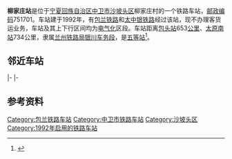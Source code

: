 {{noteTA
|1=zh-cn:始发车次; zh-hk:列車班次;
|2=zh-cn:车次; zh-hk:班次;
}}
{{Infobox China railway station
|车站名称 = 柳家庄站
|图片 = 
|图片介绍 = 
|其他名称 = 
|车站拼音 = Liujiazhuang
|英文名称 = Liujiazhuang Railway Station
|车站代码 = 14924<ref>{{cite book|title=中华人民共和国铁路车站代码（GB/T 10302-2010）|publisher=中国标准出版社|year=2010|isbn=155066140495|ignore-isbn-error=true|pages=22}}</ref>
|电报码 = LKJ
|拼音码 = LJZ
|车站地址 = [[宁夏回族自治区|宁夏回族自治区]][[中卫市|中卫市]]
|坐标 = 
|归属 = [[兰州铁路局|兰州铁路局]][[银川车务段|银川车务段]]
|车站等级 = [[五等站_(中铁)|五等站]]
|线路 = [[包兰铁路|包兰铁路]]、[[宝中铁路|宝中铁路]]、[[太中银铁路|太中银铁路]]
|站线配置图 = 
}}
'''柳家庄站'''是位于[[宁夏回族自治区|宁夏回族自治区]][[中卫市|中卫市]][[沙坡头区|沙坡头区]]柳家庄村的一个铁路车站，[[邮政编码|邮政编码]]751701。车站建于1992年，有[[包兰铁路|包兰铁路]]和[[太中银铁路|太中银铁路]]经过该站，现不办理客货运业务，车站及其上下行区间均为[[电气化|电气化]]区段。车站距离[[包头站|包头站]]653[[公里|公里]]、[[太原南站|太原南站]]734公里，隶属[[兰州铁路局|兰州铁路局]][[银川车务段|银川车务段]]，是[[五等站_(中铁)|五等站]]<ref>{{Cite book|title=中国铁路站名词典|last=[[孙本祥|孙本祥]]主编|first=|publisher=北京：[[中国铁道出版社|中国铁道出版社]]|year=2003.04|isbn=7-113-03941-3|location=|pages=618-622}}</ref>。
== 邻近车站 ==
{{start rail box|[[File:China_Railways.svg|16px]] [[中国铁路|中国铁路]]}}
{{s-inop|[[黄羊湾站|黄羊湾站]]|包兰线{{站|包头}}方向<br />太中线{{站|太原}}方向|rows=2}}
{{s-line|[[包兰铁路|包兰铁路]]<br />← 7km 柳家庄站 20km →}}
{{s-inop|[[中卫站|中卫站]]|包兰线{{站|兰州}}方向<br />太中线、宝中线{{站|中卫}}方向|rows=3}}
|-
{{s-line|[[太中银铁路|太中银铁路]]<br />← 7km 柳家庄站 20km →}}
|-
{{s-inop|[[宣和站|宣和站]]|宝中线{{站|宝鸡}}方向}}
{{s-line|[[宝中铁路|宝中铁路]]<br />← 6km 柳家庄站 20km →}}
{{end box}}

== 参考资料 ==
{{reflist}}

{{包兰铁路}}
{{宝中铁路}}
{{太中银铁路}}
{{铁路车站小作品}}
{{宁夏小作品}}

[[Category:包兰铁路车站|Category:包兰铁路车站]]
[[Category:中卫市铁路车站|Category:中卫市铁路车站]]
[[Category:沙坡头区|Category:沙坡头区]]
[[Category:1992年启用的铁路车站|Category:1992年启用的铁路车站]]